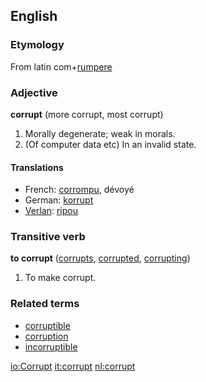==English==
===Etymology===
From latin com+[[rumpere]]

===Adjective===
'''corrupt''' (more corrupt, most corrupt)

#Morally degenerate; weak in morals.
#(Of computer data etc) In an invalid state.

====Translations====
*French: [[corrompu]], dévoyé
*German: [[korrupt]]
*[[Verlan]]: [[ripou]]

===Transitive verb===
'''to corrupt''' ([[corrupts]], [[corrupted]], [[corrupting]])

#To make corrupt.

===Related terms===
*[[corruptible]]
*[[corruption]]
*[[incorruptible]]

[[io:Corrupt]]
[[it:corrupt]]
[[nl:corrupt]]